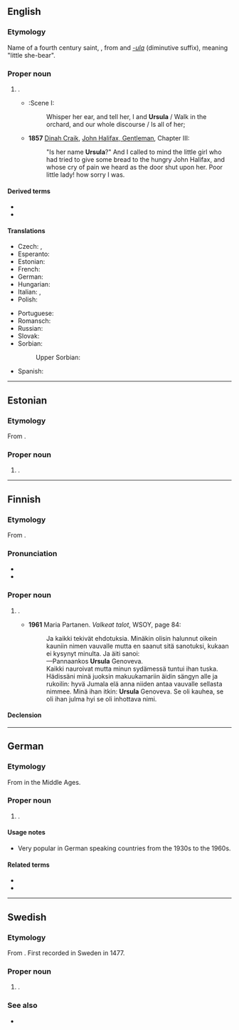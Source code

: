{{also|Úrsula|Uršula|Uršuľa}}
==English==
{{wikipedia}}

===Etymology===
Name of a fourth century saint, {{etyl|la|en}} {{m|la|Ursula}}, from {{m|la|ursa||female bear}} and ''[[-ula]]'' (diminutive suffix), meaning "little she-bear".

===Proper noun===
{{en-proper noun}}

# {{given name|female|from=Latin}}.
#* {{RQ:Shakespeare Ado|III}}:Scene I:
#*: Whisper her ear, and tell her, I and '''Ursula''' / Walk in the orchard, and our whole discourse / Is all of her;
#* '''1857''' [[w:Dinah Craik|Dinah Craik]], [[s:John Halifax, Gentleman/Chapter III|John Halifax, Gentleman]], Chapter III:
#*: "Is her name '''Ursula'''?" And I called to mind the little girl who had tried to give some bread to the hungry John Halifax, and whose cry of pain we heard as the door shut upon her. Poor little lady! how sorry I was.

====Derived terms====
* {{l|en|Ursulian}}
* {{l|en|Ursuline}}

====Translations====
{{trans-top|female given name}}
* Czech: {{t|cs|Uršula}}, {{t+|cs|Voršila|f}}
* Esperanto: {{t|eo|Ursula}}
* Estonian: {{t|et|Ursula}}
* French: {{t+|fr|Ursule|f}}
* German: {{t+|de|Ursula}}
* Hungarian: {{t+|hu|Orsolya}}
* Italian: {{t+|it|Orsola}}, {{t+|it|Ursula}}
* Polish: {{t+|pl|Urszula}}
{{trans-mid}}
* Portuguese: {{t+|pt|Úrsula|f}}
* Romansch: {{t|rm|Uorschla|f}}
* Russian: {{t|ru|Урсу́ла|m}}
* Slovak: {{t|sk|Uršuľa|f}}
* Sorbian:
*: Upper Sorbian: {{t+|hsb|Wórša|f}}
* Spanish: {{t+|es|Úrsula}}
{{trans-bottom}}

----

==Estonian==

===Etymology===
From {{etyl|la|et}} {{m|la|Ursula}}.

===Proper noun===
{{head|et|proper noun}}

# {{given name|female|lang=et}}.

----

==Finnish==

===Etymology===
From {{bor|fi|la|Ursula}}.

===Pronunciation===
* {{fi-IPA}}
* {{hyphenation|Ur|su|la|lang=fi}}

===Proper noun===
{{fi-proper noun}}

# {{given name|female|lang=fi}}.
#* '''1961''' Maria Partanen. ''Valkeat talot'', WSOY, page 84:
#*: Ja kaikki tekivät ehdotuksia. Minäkin olisin halunnut oikein kauniin nimen vauvalle mutta en saanut sitä sanotuksi, kukaan ei kysynyt minulta. Ja äiti sanoi:
#*: —Pannaankos '''Ursula''' Genoveva.
#*: Kaikki nauroivat mutta minun sydämessä tuntui ihan tuska. Hädissäni minä juoksin makuukamariin äidin sängyn alle ja rukoilin: hyvä Jumala elä anna niiden antaa vauvalle sellasta nimmee. Minä ihan itkin: '''Ursula''' Genoveva. Se oli kauhea, se oli ihan julma hyi se oli inhottava nimi.

====Declension====
{{fi-decl-kulkija|Ursul|a}}

----

==German==

===Etymology===
From {{etyl|la|de}} {{m|la|Ursula}} in the Middle Ages.

===Proper noun===
{{head|de|proper noun}}

# {{given name|female|lang=de}}.

====Usage notes====
* Very popular in German speaking countries from the 1930s to the 1960s.

====Related terms====
* {{l|de|Ursel}}
* {{l|de|Uschi}}

----

==Swedish==

===Etymology===
From {{der|sv|la|Ursula}}. First recorded in Sweden in 1477.

===Proper noun===
{{sv-proper noun|c}}

# {{given name|female|lang=sv}}.

===See also===
* {{l|da|Yrsa}}